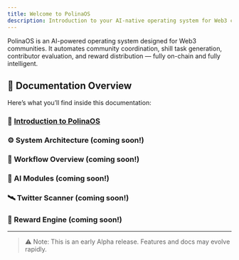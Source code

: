 ```yaml
---
title: Welcome to PolinaOS
description: Introduction to your AI-native operating system for Web3 communities.
---
```

PolinaOS is an AI-powered operating system designed for Web3 communities. It automates community coordination, shill task generation, contributor evaluation, and reward distribution — fully on-chain and fully intelligent.

## 📖 Documentation Overview

Here’s what you’ll find inside this documentation:

### 📌 [Introduction to PolinaOS](./introduction)

### ⚙️ System Architecture (coming soon!)

### 🔁 Workflow Overview (coming soon!)

### 🧠 AI Modules (coming soon!)

### 🛰️ Twitter Scanner (coming soon!)

### 💸 Reward Engine (coming soon!)

---

> ⚠️ Note: This is an early Alpha release. Features and docs may evolve rapidly.
